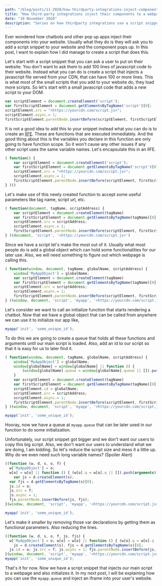 ```yaml
---
path: "/blog/posts/11-2020/how-thirdparty-integrations-inject-components-p1"
title: "How third-party integrations inject their components to a webpage? - Part 1"
date: "10 November 2020"
description: "Series on how thirdparty integrations use a script snippet to inject their components to a webpage."
---
```

Ever wondered how chatbots and other pop up apps inject their components into your website. Usually what they do is they will ask you to add a script snippet to your website and the component pops up. In this post, I want to explain how I did manage to create a script that does this.

Let's start with a script snippet that you can ask a user to put on their website. You don't want to ask them to add 100 lines of javascript code to their website. Instead what you can do is create a script that injects a javascript file served from your CDN, that can have 100 or more lines. This is what most of the small scripts that you add to your website do, they load more scripts. So let's start with a small javascript code that adds a new script to your DOM.

```js
var scriptElement = document.createElement('script');
var firstScriptElement = document.getElementsByTagName('script')[0];
scriptElement.src = "<https://yourcdn.com/script.js>";
scriptElement.async.= 1;
firstScriptElement.parentNode.insertBefore(scriptElement, firstScriptElement);
```

It is not a good idea to add this to your snippet instead what you can do is to create an [IIFE](https://developer.mozilla.org/en-US/docs/Glossary/IIFE). These are functions that are executed immediately. And the good thing about this is the variables you declare in this function are only going to have function scope. So it won't cause any other issues if any other script uses the same variable names. Let's encapsulate this in an IIFE.

```js
( function() {
	var scriptElement = document.createElement('script');
	var firstScriptElement = document.getElementsByTagName('script')[0];
	scriptElement.src = "<https://yourcdn.com/script.js>";
	scriptElement.async.= 1;
	firstScriptElement.parentNode.insertBefore(scriptElement, firstScriptElement);
} )()
```

Let's make use of this newly created function to accept some useful parameters like tag name, script url, etc.

```js
( function(document, tagName, scriptAddress) {
	var scriptElement = document.createElement(tagName)
	var firstScriptElement = document.getElementsByTagName(tagName)[0];
	scriptElement.src = scriptAddress;
	scriptElement.async.= 1;
	firstScriptElement.parentNode.insertBefore(scriptElement, firstScriptElement);
} )(document, 'script', '<https://yourcdn.com/script.js>')
```

Since we have a script let's make the most out of it. Usually what most people do is add a global object which can hold some functionalities for our later use. Also, we will need something to figure out which webpage is calling this.

```js
( function(window, document, tagName, globalName, scriptAddress) {
	window['MyAppObject'] = globalName;
	var scriptElement = document.createElement(tagName)
	var firstScriptElement = document.getElementsByTagName(tagName)[0];
	scriptElement.src = scriptAddress;
	scriptElement.async.= 1;
	firstScriptElement.parentNode.insertBefore(scriptElement, firstScriptElement);
} )(window, document, 'script', 'myapp', '<https://yourcdn.com/script.js>')
```

Let's consider we want to call an initialize function that starts rendering a chatbot. Now that we have a global object that can be called from anywhere we can use it to initialize our app like,

```js
myapp('init', 'some_unique_id');
```

To do this we are going to create a queue that holds all these functions and arguments until our main script is loaded. Also, add an id to our script so that it is easy for us to later find it.

```js
( function(window, document, tagName, globalName, scriptAddress) {
	window['MyAppObject'] = globalName;
	window[globalName] = window[globalName] || function () {
		(window[globalName].queue = window[globalName].queue || []).push(arguments);	
	}
	var scriptElement = document.createElement(tagName)
	var firstScriptElement = document.getElementsByTagName(tagName)[0];
	scriptElement.id = globalName;
	scriptElement.src = scriptAddress;
	scriptElement.async.= 1;
	firstScriptElement.parentNode.insertBefore(scriptElement, firstScriptElement);
} )(window, document, 'script', 'myapp', '<https://yourcdn.com/script.js>')

myapp('init', 'some_unique_id');
```

Hooray, now we have a queue at `myapp.queue` that can be later used in our function to do some initialization.

Unfortunately, our script snippet got bigger and we don't want our users to copy this big script. Also, we don't want our users to understand what we are doing, I am kidding. So let's reduce the script size and mess it a little up. Why do we even need such long variable names? (Spoiler Alert)

```js
((function (w, d, s, o, f) {
  w['MyAppObject'] = o;
  w[o] = w[o] || function () { (w[o].q = w[o].q || []).push(arguments) };
	var js = d.createElement(s);
  var fjs = d.getElementsByTagName(s)[0];
  js.id = o;
  js.src = f;
  js.async = 1;
  fjs.parentNode.insertBefore(js, fjs);
}(window, document, 'script', 'myapp', '<https://yourcdn.com/script.js>'))

myapp('init', 'some_unique_id');
```

Let's make it smaller by removing those var declarations by getting them as functional parameters. Also reducing the lines.

```js
((function (w, d, s, o, f, js, fjs) {
  w['MyAppObject'] = o; w[o] = w[o] || function () { (w[o].q = w[o].q || []).push(arguments) };
	js = d.createElement(s), fjs = d.getElementsByTagName(s)[0];
  js.id = o; js.src = f; js.async = 1; fjs.parentNode.insertBefore(js, fjs);
}(window, document, 'script', 'myapp', '<https://yourcdn.com/script.js>'))
myapp('init', 'some_unique_id');
```

That's it for now. Now we have a script snippet that injects our main script to a webpage and also initializes it. In my next post, I will be explaining how you can use the `myapp.queue` and inject an iframe into your user's website.